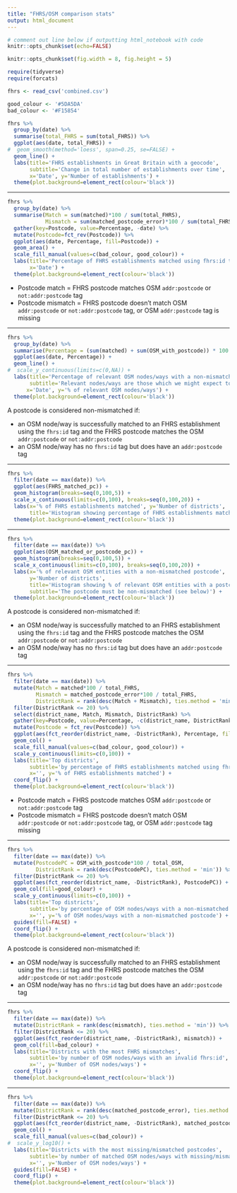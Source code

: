 ```yaml
---
title: "FHRS/OSM comparison stats"
output: html_document
---
```


```r
# comment out line below if outputting html_notebook with code
knitr::opts_chunk$set(echo=FALSE)

knitr::opts_chunk$set(fig.width = 8, fig.height = 5)

require(tidyverse)
require(forcats)

fhrs <- read_csv('combined.csv')

good_colour <- '#5DA5DA'
bad_colour <- '#F15854'
```

```r
fhrs %>%
  group_by(date) %>%
  summarise(total_FHRS = sum(total_FHRS)) %>%
  ggplot(aes(date, total_FHRS)) +
#  geom_smooth(method='loess', span=0.25, se=FALSE) +
  geom_line() +
  labs(title='FHRS establishments in Great Britain with a geocode',
       subtitle='Change in total number of establishments over time',
       x='Date', y='Number of establishments') +
  theme(plot.background=element_rect(colour='black'))
```

---

```r
fhrs %>%
  group_by(date) %>%
  summarise(Match = sum(matched)*100 / sum(total_FHRS),
            Mismatch = sum(matched_postcode_error)*100 / sum(total_FHRS)) %>%
  gather(key=Postcode, value=Percentage, -date) %>%
  mutate(Postcode=fct_rev(Postcode)) %>%
  ggplot(aes(date, Percentage, fill=Postcode)) +
  geom_area() +
  scale_fill_manual(values=c(bad_colour, good_colour)) +
  labs(title='Percentage of FHRS establishments matched using fhrs:id tag over time',
       x='Date') +
  theme(plot.background=element_rect(colour='black'))
```

* Postcode match = FHRS postcode matches OSM `addr:postcode` or `not:addr:postcode` tag
* Postcode mismatch = FHRS postcode doesn't match OSM `addr:postcode` or `not:addr:postcode` tag, or OSM `addr:postcode` tag is missing

---

```r
fhrs %>%
  group_by(date) %>%
  summarise(Percentage = (sum(matched) + sum(OSM_with_postcode)) * 100 / sum(total_OSM)) %>%
  ggplot(aes(date, Percentage)) +
  geom_line() +
#  scale_y_continuous(limits=c(0,NA)) +
  labs(title='Percentage of relevant OSM nodes/ways with a non-mismatched postcode',
       subtitle='Relevant nodes/ways are those which we might expect to have an FHRS counterpart',
      x='Date', y='% of relevant OSM nodes/ways') +
  theme(plot.background=element_rect(colour='black'))
```

A postcode is considered non-mismatched if:

* an OSM node/way is successfully matched to an FHRS establishment using the `fhrs:id` tag and the FHRS postcode matches the OSM `addr:postcode` or `not:addr:postcode`
* an OSM node/way has no `fhrs:id` tag but does have an `addr:postcode` tag

---

```r
fhrs %>%
  filter(date == max(date)) %>%
  ggplot(aes(FHRS_matched_pc)) +
  geom_histogram(breaks=seq(0,100,5)) +
  scale_x_continuous(limits=c(0,100), breaks=seq(0,100,20)) +
  labs(x='% of FHRS establishments matched', y='Number of districts',
       title='Histogram showing percentage of FHRS establishments matched per district') +
  theme(plot.background=element_rect(colour='black'))
```

---

```r
fhrs %>%
  filter(date == max(date)) %>%
  ggplot(aes(OSM_matched_or_postcode_pc)) +
  geom_histogram(breaks=seq(0,100,5)) +
  scale_x_continuous(limits=c(0,100), breaks=seq(0,100,20)) +
  labs(x='% of relevant OSM entities with a non-mismatched postcode',
       y='Number of districts',
       title='Histogram showing % of relevant OSM entities with a postcode per district',
       subtitle='The postcode must be non-mismatched (see below)') +
  theme(plot.background=element_rect(colour='black'))
```

A postcode is considered non-mismatched if:

* an OSM node/way is successfully matched to an FHRS establishment using the `fhrs:id` tag and the FHRS postcode matches the OSM `addr:postcode` or `not:addr:postcode`
* an OSM node/way has no `fhrs:id` tag but does have an `addr:postcode` tag

---

```r
fhrs %>%
  filter(date == max(date)) %>%
  mutate(Match = matched*100 / total_FHRS,
         Mismatch = matched_postcode_error*100 / total_FHRS,
         DistrictRank = rank(desc(Match + Mismatch), ties.method = 'min')) %>%
  filter(DistrictRank <= 20) %>%
  select(district_name, Match, Mismatch, DistrictRank) %>%
  gather(key=Postcode, value=Percentage, -c(district_name, DistrictRank)) %>%
  mutate(Postcode = fct_rev(Postcode)) %>%
  ggplot(aes(fct_reorder(district_name, -DistrictRank), Percentage, fill=Postcode)) +
  geom_col() +
  scale_fill_manual(values=c(bad_colour, good_colour)) +
  scale_y_continuous(limits=c(0,100)) +
  labs(title='Top districts',
       subtitle='by percentage of FHRS establishments matched using fhrs:id tag',
       x='', y='% of FHRS establishments matched') +
  coord_flip() +
  theme(plot.background=element_rect(colour='black'))
```

* Postcode match = FHRS postcode matches OSM `addr:postcode` or `not:addr:postcode` tag
* Postcode mismatch = FHRS postcode doesn't match OSM `addr:postcode` or `not:addr:postcode` tag, or OSM `addr:postcode` tag missing

---

```r
fhrs %>%
  filter(date == max(date)) %>%
  mutate(PostcodePC = OSM_with_postcode*100 / total_OSM,
         DistrictRank = rank(desc(PostcodePC), ties.method = 'min')) %>%
  filter(DistrictRank <= 20) %>%
  ggplot(aes(fct_reorder(district_name, -DistrictRank), PostcodePC)) +
  geom_col(fill=good_colour) +
  scale_y_continuous(limits=c(0,100)) +
  labs(title='Top districts',
       subtitle='by percentage of OSM nodes/ways with a non-mismatched postcode',
       x='', y='% of OSM nodes/ways with a non-mismatched postcode') +
  guides(fill=FALSE) +
  coord_flip() +
  theme(plot.background=element_rect(colour='black'))
```

A postcode is considered non-mismatched if:

* an OSM node/way is successfully matched to an FHRS establishment using the `fhrs:id` tag and the FHRS postcode matches the OSM `addr:postcode` or `not:addr:postcode`
* an OSM node/way has no `fhrs:id` tag but does have an `addr:postcode` tag

---

```r
fhrs %>%
  filter(date == max(date)) %>%
  mutate(DistrictRank = rank(desc(mismatch), ties.method = 'min')) %>%
  filter(DistrictRank <= 20) %>%
  ggplot(aes(fct_reorder(district_name, -DistrictRank), mismatch)) +
  geom_col(fill=bad_colour) +
  labs(title='Districts with the most FHRS mismatches',
       subtitle='by number of OSM nodes/ways with an invalid fhrs:id',
       x='', y='Number of OSM nodes/ways') +
  coord_flip() +
  theme(plot.background=element_rect(colour='black'))
```

---

```r
fhrs %>%
  filter(date == max(date)) %>%
  mutate(DistrictRank = rank(desc(matched_postcode_error), ties.method = 'min')) %>%
  filter(DistrictRank <= 20) %>%
  ggplot(aes(fct_reorder(district_name, -DistrictRank), matched_postcode_error, fill='')) +
  geom_col() +
  scale_fill_manual(values=c(bad_colour)) +
#  scale_y_log10() +
  labs(title='Districts with the most missing/mismatched postcodes',
       subtitle='by number of matched OSM nodes/ways with missing/mismatched addr:postcode',
       x='', y='Number of OSM nodes/ways') +
  guides(fill=FALSE) +
  coord_flip() +
  theme(plot.background=element_rect(colour='black'))
```